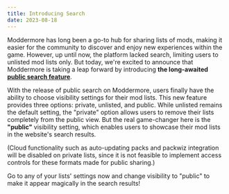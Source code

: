 ```yaml
---
title: Introducing Search
date: 2023-08-18
---
```


Moddermore has long been a go-to hub for sharing lists of mods, making it easier for the community to discover and enjoy new experiences within the game. However, up until now, the platform lacked search, limiting users to unlisted mod lists only. But today, we're excited to announce that Moddermore is taking a leap forward by introducing **the long-awaited [public search feature](/search)**.

With the release of public search on Moddermore, users finally have the ability to choose visibility settings for their mod lists. This new feature provides three options: private, unlisted, and public. While unlisted remains the default setting, the "private" option allows users to remove their lists completely from the public view. But the real game-changer here is the **"public"** visibility setting, which enables users to showcase their mod lists in the website's search results.

(Cloud functionality such as auto-updating packs and packwiz integration will be disabled on private lists, since it is not feasible to implement access controls for these formats made for public sharing.)

Go to any of your lists' settings now and change visibility to "public" to make it appear magically in the search results!
